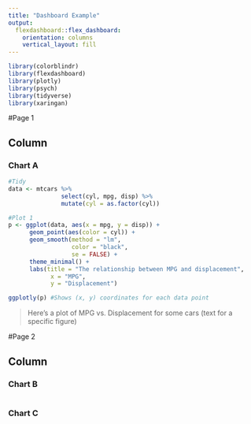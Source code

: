 ```yaml
---
title: "Dashboard Example"
output: 
  flexdashboard::flex_dashboard:
    orientation: columns
    vertical_layout: fill
---
```


```r
library(colorblindr)
library(flexdashboard)
library(plotly)
library(psych)
library(tidyverse)
library(xaringan)
```

#Page 1

Column {data-width=650}
-----------------------------------------------------------------------

### Chart A

```r
#Tidy
data <- mtcars %>% 
               select(cyl, mpg, disp) %>% 
               mutate(cyl = as.factor(cyl))

#Plot 1
p <- ggplot(data, aes(x = mpg, y = disp)) +
      geom_point(aes(color = cyl)) +
      geom_smooth(method = "lm",
                  color = "black",
                  se = FALSE) +
      theme_minimal() +
      labs(title = "The relationship between MPG and displacement",
            x = "MPG",
            y = "Displacement")

ggplotly(p) #Shows (x, y) coordinates for each data point
```

> Here's a plot of MPG vs. Displacement for some cars (text for a specific figure)

#Page 2

Column {data-width=350}
-----------------------------------------------------------------------

### Chart B

```r

```

### Chart C

```r

```

